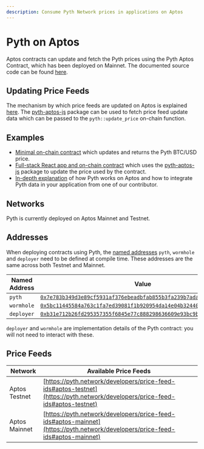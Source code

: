 ```yaml
---
description: Consume Pyth Network prices in applications on Aptos
---
```


# Pyth on Aptos

Aptos contracts can update and fetch the Pyth prices using the Pyth Aptos Contract, which has been deployed on Mainnet. The documented source code can be found [here](https://github.com/pyth-network/pyth-crosschain/blob/main/target_chains/aptos/contracts/sources/pyth.move).

## Updating Price Feeds

The mechanism by which price feeds are updated on Aptos is explained [here](./pythnet-price-feeds.md). The [pyth-aptos-js](https://github.com/pyth-network/pyth-crosschain/tree/main/target_chains/aptos/sdk/js) package can be used to fetch price feed update data which can be passed to the `pyth::update_price` on-chain function.

## Examples

- [Minimal on-chain contract](https://github.com/pyth-network/pyth-crosschain/blob/main/target_chains/aptos/examples/fetch_btc_price/sources/example.move) which updates and returns the Pyth BTC/USD price.
- [Full-stack React app and on-chain contract](https://github.com/pyth-network/pyth-crosschain/tree/main/target_chains/aptos/examples/mint_nft) which uses the [pyth-aptos-js](https://github.com/pyth-network/pyth-crosschain/tree/main/target_chains/aptos/sdk/js) package to update the price used by the contract.
- [In-depth explanation](https://youtu.be/0b0RXi41pN0) of how Pyth works on Aptos and how to integrate Pyth data in your application from one of our contributor.

## Networks

Pyth is currently deployed on Aptos Mainnet and Testnet.

## Addresses

When deploying contracts using Pyth, the [named addresses](https://diem.github.io/move/address.html#named-addresses) `pyth`, `wormhole` and `deployer` need to be defined at compile time. These addresses are the same across both Testnet and Mainnet.

| Named Address | Value                                                                                                                                                                |
| ------------- | -------------------------------------------------------------------------------------------------------------------------------------------------------------------- |
| `pyth`        | [`0x7e783b349d3e89cf5931af376ebeadbfab855b3fa239b7ada8f5a92fbea6b387`](https://apscan.io/account/0x7e783b349d3e89cf5931af376ebeadbfab855b3fa239b7ada8f5a92fbea6b387) |
| `wormhole`    | [`0x5bc11445584a763c1fa7ed39081f1b920954da14e04b32440cba863d03e19625`](https://apscan.io/account/0x5bc11445584a763c1fa7ed39081f1b920954da14e04b32440cba863d03e19625) |
| `deployer`    | [`0xb31e712b26fd295357355f6845e77c888298636609e93bc9b05f0f604049f434`](https://apscan.io/account/0xb31e712b26fd295357355f6845e77c888298636609e93bc9b05f0f604049f434) |

`deployer` and `wormhole` are implementation details of the Pyth contract: you will not need to interact with these.

## Price Feeds

| Network       | Available Price Feeds                                                                                                        |
| ------------- | ---------------------------------------------------------------------------------------------------------------------------- |
| Aptos Testnet | [https://pyth.network/developers/price-feed-ids#aptos-testnet](https://pyth.network/developers/price-feed-ids#aptos-testnet) |
| Aptos Mainnet | [https://pyth.network/developers/price-feed-ids#aptos-mainnet](https://pyth.network/developers/price-feed-ids#aptos-mainnet) |
